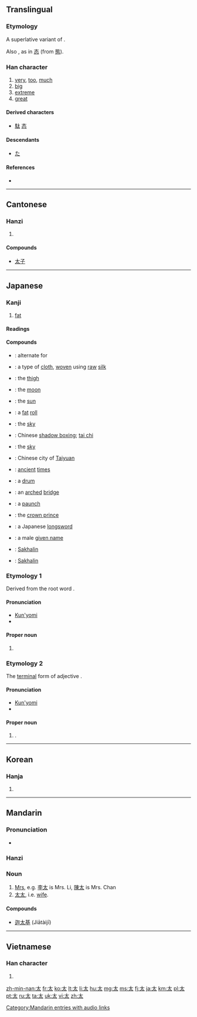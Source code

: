 {{also|大|犬}}
==Translingual==

===Etymology===
A superlative variant of {{term|大||big|sc=Hani}}.

Also {{Han simp|能}}, as in [[态]] (from [[態]]).

===Han character===
{{Han char|rn=37|rad=大|as=01|sn=4|four=4003<sub>0</sub>|canj=大戈 (KI)|ids=⿵[[大]][[丶]]}}

# [[very]], [[too]], [[much]]
# [[big]]
# [[extreme]]
# [[great]]

====Derived characters====
* [[駄]] [[态]]

====Descendants====
* [[た]]

====References====
* {{Han ref|kx=0248.100|dkj=05834|dj=0505.010|hdz=10524.010|uh=592A|ud=22826|bh=A4D3|bd=42195}}

----

==Cantonese==

===Hanzi===
{{yue-hanzi|jyut=[[taai3]]|y=[[taai3]]}}

# {{defn|lang=yue|sort=大01}}

====Compounds====
* [[太子]]

----

==Japanese==

===Kanji===
{{ja-kanji|grade=2|rs=大01}}

# {{sense|adjective}} [[fat]]

====Readings====
{{ja-readings
|goon=[[たい]] (tai)
|kanon=[[たい]] (tai)
|kanyoon=[[た]] (ta)
|kun=[[太い]] ([[ふとい|ふと-い]], futo-i), [[太む]] ([[ふとむ|ふと-む]], futo-mu), [[太やか]] ([[ふとやか|ふと-やか]], futo-yaka), [[太る]] ([[ふとる|ふと-る]], futo-ru)
|nanori=[[おお]] (ō), [[たか]] (taka), [[ひろ]] (hiro), [[ふとし]] (futoshi)
}}

====Compounds====
{{der-top|Compounds}}
* {{l|ja|太織|tr=[[ふとおり]], ''[[futoori]]''}}: alternate for {{l|ja|太絹}}
* {{l|ja|太絹|tr=[[ふとぎぬ]], ''[[futoginu]]''}}: a type of [[cloth]], [[woven]] using [[raw]] [[silk]]
* {{l|ja|太股|tr=[[ふともも]], ''[[futomomo]]''}}: the [[thigh]]
* {{l|ja|太陰|tr=[[たいいん]], ''[[taiin]]''}}: the [[moon]]
* {{l|ja|太陽|tr=[[たいよう]], ''[[taiyō]]''}}: the [[sun]]
* {{l|ja|太巻|tr=[[ふとまき]], ''[[futomaki]]''}}: a [[fat]] [[roll]]
* {{l|ja|太虚|tr=[[たいきょ]], ''[[taikyo]]''}}: the [[sky]]
* {{l|ja|太極拳|tr=[[たいきょくけん]], ''[[taikyokuken]]''}}: Chinese [[shadow boxing]]; [[tai chi]]
* {{l|ja|太空|tr=[[たいくう]], ''[[taikū]]''}}: the [[sky]]
* {{l|ja|太原|tr=[[たいげん]], ''[[Taigen]]''; [[たいゆあん]], ''[[Taiyuan]]''}}: Chinese city of [[Taiyuan]]
{{der-mid}}
* {{l|ja|太古|tr=[[たいこ]], ''[[taiko]]''}}: [[ancient]] [[times]]
* {{l|ja|太鼓|tr=[[たいこ]], ''[[taiko]]''}}: a [[drum]]
* {{l|ja|太鼓橋|tr=[[たいこばし]], ''[[taikobashi]]''}}: an [[arched]] [[bridge]]
* {{l|ja|太鼓腹|tr=[[たいこばら]], ''[[taikobara]]''}}: a [[paunch]]
* {{l|ja|太子|tr=[[たいし]], ''[[taishi]]''}}: the [[crown prince]]
* {{l|ja|太刀|tr=[[たち]], ''[[tachi]]''}}: a Japanese [[longsword]]
* {{l|ja|太郎|tr=[[たろう]], ''[[Tarō]]''}}: a male [[given name]]
* {{l|ja|樺太|tr=[[からふと]], ''[[Karafuto]]''}}: [[Sakhalin]]
* {{l|ja|唐太|tr=[[からふと]], ''[[Karafuto]]''}}: [[Sakhalin]]
{{bottom}}

===Etymology 1===
Derived from the root word {{term|lang=ja|大|tr=ō||great, big}}.

====Pronunciation====
* [[訓読み|Kun'yomi]]
* {{IPA|lang=ja|[o̞ː]}}

====Proper noun====
{{ja-pos|k|proper|hira=おお|rom=Ō}}

# {{surname|lang=ja|sort=おお}}

===Etymology 2===
The {{etyl|ojp|ja|sort=ふとし}} [[terminal]] form of adjective {{term|lang=ja|太い|tr=futoi||fat, thick, big}}.

====Pronunciation====
* [[訓読み|Kun'yomi]]
* {{IPA|lang=ja|[ɸɯᵝto̞ɕi]}}

====Proper noun====
{{ja-pos|k|proper|hira=ふとし|rom=Futoshi}}

# {{given name|male|lang=ja|sort=ふとし}}.

----

==Korean==

===Hanja===
{{ko-hanja|hangeul=태|eumhun=클|rv=tae|mr=t'ae}}

# {{defn|lang=ko|sort=大01}}

----

==Mandarin==

===Pronunciation===
* {{audio|zh-tài.ogg|audio}}

===Hanzi===
{{cmn-hanzi|pin=[[tài]] ([[tai4]])|wg=[[t'ai4|t'ai<sup>4</sup>]]}}

===Noun===
{{cmn-noun|ts|pin=tài|pint=tai4|rs=大01}}

# [[Mrs]], e.g. [[李]][[太]] is Mrs. Li, [[陳]][[太]] is Mrs. Chan
# [[太太]], i.e. [[wife]].

====Compounds====
* [[迦太基]] (Jiātàijī)

[[Category:Mandarin entries with audio links]]

----

==Vietnamese==

===Han character===
{{vi-hantu|[[thái]]|rs=大01}}

# {{defn|lang=vi|sort=大01}}

[[zh-min-nan:太]]
[[fr:太]]
[[ko:太]]
[[lt:太]]
[[li:太]]
[[hu:太]]
[[mg:太]]
[[ms:太]]
[[fj:太]]
[[ja:太]]
[[km:太]]
[[pl:太]]
[[pt:太]]
[[ru:太]]
[[ta:太]]
[[uk:太]]
[[vi:太]]
[[zh:太]]